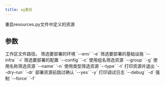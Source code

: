 ```yaml
---
title: ag重启
---
```

重启resources.py文件中定义的资源

## 参数

<ResponseField name="resources_file" type="str">
 工作区文件路径。
</ResponseField>
<ResponseField name="env_filter" type="str">
 筛选要部署的环境 `--env` `-e`
</ResponseField>
<ResponseField name="infra_filter" type="str">
 筛选要部署的基础设施 `--infra` `-i`
</ResponseField>
<ResponseField name="config_filter" type="str">
 筛选要部署的配置 `--config` `-c`
</ResponseField>
<ResponseField name="group_filter" type="str">
 使用组名筛选资源 `--group` `-g`
</ResponseField>
<ResponseField name="name_filter" type="str">
 使用名称筛选资源 `--name` `-n`
</ResponseField>
<ResponseField name="type_filter" type="str">
 使用类型筛选资源 `--type` `-t`
</ResponseField>
<ResponseField name="dry_run" type="bool">
 打印资源并退出 `--dry-run` `-dr`
</ResponseField>
<ResponseField name="auto_confirm" type="bool">
 部署资源前跳过确认 `--yes` `-y`
</ResponseField>
<ResponseField name="print_debug_log" type="bool">
 打印调试日志 `--debug` `-d`
</ResponseField>
<ResponseField name="force" type="bool">
 强制 `--force` `-f`
</ResponseField>